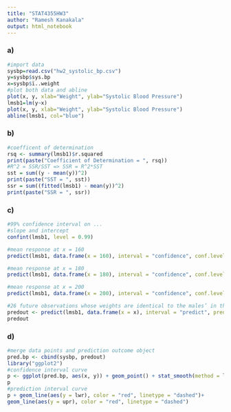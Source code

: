 ```yaml
---
title: "STAT4355HW3"
author: "Ramesh Kanakala"
output: html_notebook
---
```


### a)
```r
#import data
sysbp=read.csv("hw2_systolic_bp.csv")
y=sysbp$sys.bp
x=sysbp$ï..weight
#plot both data and abline
plot(x, y, xlab="Weight", ylab="Systolic Blood Pressure")
lmsb1=lm(y~x)
plot(x, y, xlab="Weight", ylab="Systolic Blood Pressure")
abline(lmsb1, col="blue")
```

### b)
```r
#coefficent of determination
rsq <- summary(lmsb1)$r.squared
print(paste("Coefficient of Determination = ", rsq))
#R^2 = SSR/SST => SSR = R^2*SST
sst = sum((y - mean(y))^2)
print(paste("SST = ", sst))
ssr = sum((fitted(lmsb1) - mean(y))^2)
print(paste("SSR = ", ssr))
```

### c)
```r
#99% confidence interval on ...
#slope and intercept
confint(lmsb1, level = 0.99)

#mean response at x = 160
predict(lmsb1, data.frame(x = 160), interval = "confidence", conf.level = .99)

#mean response at x = 180
predict(lmsb1, data.frame(x = 180), interval = "confidence", conf.level = .99)

#mean response at x = 200
predict(lmsb1, data.frame(x = 200), interval = "confidence", conf.level = .99)

#26 future observations whose weights are identical to the males’ in the dataset
predout <- predict(lmsb1, data.frame(x = x), interval = "predict", predict.level = .99)
predout
```

### d)
```r
#merge data points and prediction outcome object
pred.bp <- cbind(sysbp, predout)
library("ggplot2")
#confidence interval curve
p <- ggplot(pred.bp, aes(x, y)) + geom_point() + stat_smooth(method = lm)
p
#prediction interval curve 
p + geom_line(aes(y = lwr), color = "red", linetype = "dashed")+
geom_line(aes(y = upr), color = "red", linetype = "dashed")
```